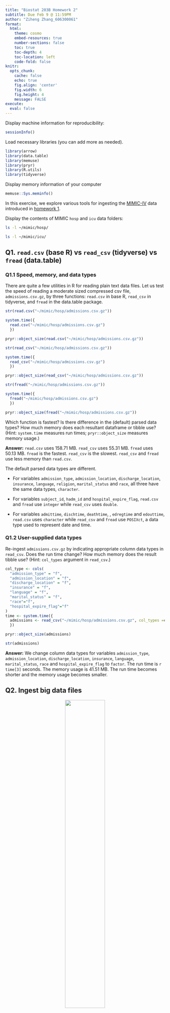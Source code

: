 ```yaml
---
title: "Biostat 203B Homework 2"
subtitle: Due Feb 9 @ 11:59PM
author: "Ziheng Zhang_606300061"
format:
  html:
    theme: cosmo
    embed-resources: true
    number-sections: false
    toc: true
    toc-depth: 4
    toc-location: left
    code-fold: false
knitr:
  opts_chunk: 
    cache: false    
    echo: true
    fig.align: 'center'
    fig.width: 6
    fig.height: 4
    message: FALSE
execute:
  eval: false    
---
```


Display machine information for reproducibility:
```r
sessionInfo()
```

Load necessary libraries (you can add more as needed).
```r
library(arrow)
library(data.table)
library(memuse)
library(pryr)
library(R.utils)
library(tidyverse)
```

Display memory information of your computer
```r
memuse::Sys.meminfo()
```

In this exercise, we explore various tools for ingesting the [MIMIC-IV](https://mimic.mit.edu/docs/iv/) data introduced in [homework 1](https://ucla-biostat-203b.github.io/2024winter/hw/hw1/hw1.html).

Display the contents of MIMIC `hosp` and `icu` data folders:

```bash
ls -l ~/mimic/hosp/
```

```bash
ls -l ~/mimic/icu/
```

## Q1. `read.csv` (base R) vs `read_csv` (tidyverse) vs `fread` (data.table)

### Q1.1 Speed, memory, and data types

There are quite a few utilities in R for reading plain text data files. Let us test the speed of reading a moderate sized compressed csv file, `admissions.csv.gz`, by three functions: `read.csv` in base R, `read_csv` in tidyverse, and `fread` in the data.table package. 
```r
str(read.csv("~/mimic/hosp/admissions.csv.gz"))
``` 

```r
system.time({
  read.csv("~/mimic/hosp/admissions.csv.gz")
  })
```

```r
pryr::object_size(read.csv("~/mimic/hosp/admissions.csv.gz"))
```

```r
str(read_csv("~/mimic/hosp/admissions.csv.gz"))
```

```r
system.time({
  read_csv("~/mimic/hosp/admissions.csv.gz")
  })
```

```r
pryr::object_size(read_csv("~/mimic/hosp/admissions.csv.gz"))
```

```r
str(fread("~/mimic/hosp/admissions.csv.gz"))
```

```r
system.time({
  fread("~/mimic/hosp/admissions.csv.gz")
  })
```

```r
pryr::object_size(fread("~/mimic/hosp/admissions.csv.gz"))
```

Which function is fastest? Is there difference in the (default) parsed data types? How much memory does each resultant dataframe or tibble use? (Hint: `system.time` measures run times; `pryr::object_size` measures memory usage.) 

**Answer:** `read.csv` uses 158.71 MB. `read_csv` uses 55.31 MB.  `fread` uses 50.13 MB. `fread` is the fastest. `read_csv` is the slowest. `read_csv` and `fread` use less memory than `read.csv`.  

The default parsed data types are different.

- For variables `admission_type`, `admission_location`, `discharge_location`, `insurance`, `language`, `religion`, `marital_status` and `race`, all three have the same data types, `character`.

- For variables `subject_id`, `hadm_id` and `hospital_expire_flag`, `read.csv` and `fread` use `integer` while `read_csv` uses `double`.

- For variables `admittime`, `dischtime`, `deathtime`, , `edregtime` and `edouttime`, `read.csv` uses `character` while `read_csv` and `fread` use `POSIXct`, a data type used to represent date and time.


### Q1.2 User-supplied data types

Re-ingest `admissions.csv.gz` by indicating appropriate column data types in `read_csv`. Does the run time change? How much memory does the result tibble use? (Hint: `col_types` argument in `read_csv`.)
```r
col_type <- cols(
  "admission_type" = "f",
  "admission_location" = "f",
  "discharge_location" = "f",
  "insurance" = "f",
  "language" = "f",
  "marital_status" = "f",
  "race"="f",
  "hospital_expire_flag"="f"
)
time <- system.time({
  admissions <- read_csv("~/mimic/hosp/admissions.csv.gz", col_types =col_type)
  })
```

```r
pryr::object_size(admissions)
```

```r
str(admissions)
```
**Answer:** We change column data types for variables `admission_type`, `admission_location`, `discharge_location`, `insurance`, `language`, `marital_status`, `race` and `hospital_expire_flag` to `factor`. The run time is `r time[3]` seconds. The memory usage is 41.51 MB. The run time becomes shorter and the memory usage becomes smaller.

## Q2. Ingest big data files

<p align="center">
  <img src="./bigfile.png" width="50%">
</p>

Let us focus on a bigger file, `labevents.csv.gz`, which is about 125x bigger than `admissions.csv.gz`.
```bash
#| eval: true
ls -l ~/mimic/hosp/labevents.csv.gz
```
Display the first 10 lines of this file.
```bash
#| eval: true
zcat < ~/mimic/hosp/labevents.csv.gz | head -10
```

### Q2.1 Ingest `labevents.csv.gz` by `read_csv`

<p align="center">
  <img src="./readr_logo.png" width="20%">
</p>

Try to ingest `labevents.csv.gz` using `read_csv`. What happens? If it takes more than 5 minutes on your computer, then abort the program and report your findings. 
```r
read_csv("~/mimic/hosp/labevents.csv.gz")
```
**Answer:** It takes more than 5 minutes on my computer and my RStudio crashed. So I abort the program.

### Q2.2 Ingest selected columns of `labevents.csv.gz` by `read_csv`

Try to ingest only columns `subject_id`, `itemid`, `charttime`, and `valuenum` in `labevents.csv.gz` using `read_csv`.  Does this solve the ingestion issue? (Hint: `col_select` argument in `read_csv`.)
```r
read_csv("~/mimic/hosp/labevents.csv.gz", col_select = c("subject_id", 
                                                         "itemid", "charttime", 
                                                         "valuenum"))
```
**Answer:** It solves the ingestion issue. It only takes around 4 minutes on my computer.

### Q2.3 Ingest subset of `labevents.csv.gz`

<p align="center">
  <img src="./linux_logo.png" width="20%">
</p>

Our first strategy to handle this big data file is to make a subset of the `labevents` data.  Read the [MIMIC documentation](https://mimic.mit.edu/docs/iv/modules/hosp/labevents/) for the content in data file `labevents.csv`.

In later exercises, we will only be interested in the following lab items: creatinine (50912), potassium (50971), sodium (50983), chloride (50902), bicarbonate (50882), hematocrit (51221), white blood cell count (51301), and glucose (50931) and the following columns: `subject_id`, `itemid`, `charttime`, `valuenum`. Write a Bash command to extract these columns and rows from `labevents.csv.gz` and save the result to a new file `labevents_filtered.csv.gz` in the current working directory. (Hint: use `zcat <` to pipe the output of `labevents.csv.gz` to `awk` and then to `gzip` to compress the output. To save render time, put `#| eval: false` at the beginning of this code chunk.)

Display the first 10 lines of the new file `labevents_filtered.csv.gz`. How many lines are in this new file? How long does it take `read_csv` to ingest `labevents_filtered.csv.gz`?
```bash
#| eval: false
zcat < ~/mimic/hosp/labevents.csv.gz | \
awk -F, 'BEGIN{OFS=","} {
if ($5==50912 || $5==50971 || $5==50983 || $5==50902 || $5==50882 || 
$5==51221 || $5==51301 || $5==50931) print $2,$5,$7,$10}' | \
gzip > ./labevents_filtered.csv.gz
```

```bash
#| eval: true
zcat < ./labevents_filtered.csv.gz | head -10
zcat < ./labevents_filtered.csv.gz | wc -l
```

```r
time1 <- system.time({
  read_csv("./labevents_filtered.csv.gz")
  })
```
**Answer:** There are 24855909 lines in this new file. It takes `r time1[3]` seconds to ingest `labevents_filtered.csv.gz` by using `read_csv`.

### Q2.4 Ingest `labevents.csv` by Apache Arrow

<p align="center">
  <img src="./arrow_logo.png" width="30%">
</p>

Our second strategy is to use [Apache Arrow](https://arrow.apache.org/) for larger-than-memory data analytics. Unfortunately Arrow does not work with gz files directly. First decompress `labevents.csv.gz` to `labevents.csv` and put it in the current working directory. To save render time, put `#| eval: false` at the beginning of this code chunk.
```bash
#| eval: false
zcat < ~/mimic/hosp/labevents.csv.gz > ./labevents.csv
```


Then use [`arrow::open_dataset`](https://arrow.apache.org/docs/r/reference/open_dataset.html) to ingest `labevents.csv`, select columns, and filter `itemid` as in Q2.3. How long does the ingest+select+filter process take? Display the number of rows and the first 10 rows of the result tibble, and make sure they match those in Q2.3. (Hint: use `dplyr` verbs for selecting columns and filtering rows.)
```r
labevents_csv <- arrow::open_dataset("./labevents.csv", format = "csv")
filtered_labevents_csv <- labevents_csv |> 
  dplyr::select(subject_id, itemid, charttime, valuenum) |> 
  dplyr::filter(itemid %in% c(50912, 50971, 50983, 50902, 
                              50882, 51221, 51301, 50931)) |> dplyr::collect()
filtered_labevents_csv$charttime <- as.POSIXct(
  filtered_labevents_csv$charttime, tz = "UTC")
```

```r
time2 <- system.time({
  labevents_csv <- arrow::open_dataset("./labevents.csv", format = "csv") |> 
    dplyr::select(subject_id, itemid, charttime, valuenum) |> 
    dplyr::filter(itemid %in% c(50912, 50971, 50983, 50902, 
                                50882, 51221, 51301, 50931))   
})

```

```r
nrow(filtered_labevents_csv)
head(filtered_labevents_csv,10)
```
**Answer:** It takes `r time2[3]` seconds for the ingest+select+filter process. There are 24855909 rows and they match those in Q2.3. Here I use `as.POSIXct(tz = "UTC")` to avoid the time zone issue because in my RStudio the default time zone is set to the Los Angeles's time zone. When I ingest the `labevents.csv` file, the `charttime` column uses the UTC time zone but when I output the results, the `charttime` column is converted to my time zone in RStudio (Los Angeles). That is why Q2.4 originally had different `charttime` values from Q2.3.

Write a few sentences to explain what is Apache Arrow. Imagine you want to explain it to a layman in an elevator.

**Answer:** Apache Arrow is like a universal language for data that allows different software systems to talk to each other more efficiently. It's a way of organizing and sharing data in a format that's easy for computers to understand and work with, kind of like a common currency that all programs can use without needing to constantly convert or translate. This makes data processing faster and smoother, helping different software programs to work together smoothly, much like how a common language helps people from different countries communicate easily, like English.

### Q2.5 Compress `labevents.csv` to Parquet format and ingest/select/filter

<p align="center">
  <img src="./parquet_logo.png" width="30%">
</p>

Re-write the csv file `labevents.csv` in the binary Parquet format (Hint: [`arrow::write_dataset`](https://arrow.apache.org/docs/r/reference/write_dataset.html).) How large is the Parquet file(s)? How long does the ingest+select+filter process of the Parquet file(s) take? Display the number of rows and the first 10 rows of the result tibble and make sure they match those in Q2.3. (Hint: use `dplyr` verbs for selecting columns and filtering rows.)
```r
labevents_csv <- arrow::open_dataset("./labevents.csv", format = "csv")
arrow::write_dataset(labevents_csv, "labevents.parquet", format = "parquet")
file.size("./labevents.parquet/part-0.parquet")
```
**Answer:** The Parquet file is 2070040265 bytes so it is 1.9G.

``` r
labevents_parquet <- arrow::open_dataset("./labevents.parquet", 
                                         format = "parquet")
filtered_labevents_parquet <- labevents_parquet |> 
  dplyr::select(subject_id, itemid, charttime, valuenum) |> 
  dplyr::filter(itemid %in% c(50912, 50971, 50983, 50902, 
                              50882, 51221, 51301, 50931)) |> dplyr::collect() 
filtered_labevents_parquet$charttime <- as.POSIXct(
  filtered_labevents_parquet$charttime, tz = "UTC")
```

```r
time3 <- system.time({
  labevents_parquet <- arrow::open_dataset("./labevents.parquet", 
                                           format = "parquet") |> 
    dplyr::select(subject_id, itemid, charttime, valuenum) |> 
    dplyr::filter(itemid %in% c(50912, 50971, 50983, 50902, 
                                50882, 51221, 51301, 50931))
  })
```

```r
nrow(filtered_labevents_parquet)
head(filtered_labevents_parquet,10)
```
**Answer:** It takes `r time3[3]` seconds for the ingest+select+filter process. There are 24855909 rows and they match those in Q2.3.

Write a few sentences to explain what is the Parquet format. Imagine you want to explain it to a layman in an elevator.

**Answer:** Parquet is like a special way of organizing the large data so that it can be stored on many computers, kind of like splitting the table into smaller pieces and putting each piece on a different shelf. This makes it really fast to read and analyze the data, because instead of looking through the whole table at once, you can just grab the pieces you need from each shelf. So, Parquet helps big data stay organized and easy to work with, even when it's spread out across many computers. 

### Q2.6 DuckDB

<p align="center">
  <img src="./duckdb_logo.png" width="20%">
</p>

Ingest the Parquet file, convert it to a DuckDB table by [`arrow::to_duckdb`](https://arrow.apache.org/docs/r/reference/to_duckdb.html), select columns, and filter rows as in Q2.5. How long does the ingest+convert+select+filter process take? Display the number of rows and the first 10 rows of the result tibble and make sure they match those in Q2.3. (Hint: use `dplyr` verbs for selecting columns and filtering rows.)
```r
labevents_parquet <- arrow::open_dataset("./labevents.parquet", 
                                         format = "parquet")
labevents_duckdb <- arrow::to_duckdb(labevents_parquet,table = "labevents")
filtered_labevents_duckdb <- labevents_duckdb |> 
  dplyr::select(subject_id, itemid, charttime, valuenum) |> 
  dplyr::filter(itemid %in% c(50912, 50971, 50983, 50902, 
                              50882, 51221, 51301, 50931)) |> 
  dplyr::arrange(subject_id) |> dplyr::collect() 
filtered_labevents_duckdb$charttime <- as.POSIXct(
  filtered_labevents_duckdb$charttime, tz = "UTC")
```

```r
time4 <- system.time({
  labevents_duckdb <- arrow::open_dataset("./labevents.parquet", 
                                           format = "parquet") |>
    arrow::to_duckdb(table = "labevents_duckdb") |> 
    dplyr::select(subject_id, itemid, charttime, valuenum) |> 
    dplyr::filter(itemid %in% c(50912, 50971, 50983, 50902, 
                                50882, 51221, 51301, 50931))
  })
```

```r
nrow(filtered_labevents_duckdb)
head(filtered_labevents_duckdb,10)
```
**Answer:** It takes `r time4[3]` seconds for the ingest+convert+select+filter process. There are 24855909 rows and they match those in Q2.3.

Write a few sentences to explain what is DuckDB. Imagine you want to explain it to a layman in an elevator.

**Answer:** DuckDB is a free, open source, embedded database management system designed for data analysis and online analytical processing. It is designed to be fast, reliable, portable, and easy to use. People can use it for lots of different things, like analyzing data and running queries. And it works very well with the R programming language.

```bash
#| eval: false
rm labevents.csv
```

## Q3. Ingest and filter `chartevents.csv.gz`

[`chartevents.csv.gz`](https://mimic.mit.edu/docs/iv/modules/icu/chartevents/) contains all the charted data available for a patient. During their ICU stay, the primary repository of a patient’s information is their electronic chart. The `itemid` variable indicates a single measurement type in the database. The `value` variable is the value measured for `itemid`. The first 10 lines of `chartevents.csv.gz` are
```bash
#| eval: true
zcat < ~/mimic/icu/chartevents.csv.gz | head -10
```
[`d_items.csv.gz`](https://mimic.mit.edu/docs/iv/modules/icu/d_items/) is the dictionary for the `itemid` in `chartevents.csv.gz`.
```bash
#| eval: true
zcat < ~/mimic/icu/d_items.csv.gz | head -10
```
In later exercises, we are interested in the vitals for ICU patients: heart rate (220045), mean non-invasive blood pressure (220181), systolic non-invasive blood pressure (220179), body temperature in Fahrenheit (223761), and respiratory rate (220210). Retrieve a subset of `chartevents.csv.gz` only containing these items, using the favorite method you learnt in Q2. 

Document the steps and show code. Display the number of rows and the first 10 rows of the result tibble.

**Answer:** I used the same method as Q2.3 to ingest and filter the `chartevents.csv.gz` file.  
First step is to write a Bash command to extract these rows from `chartevents.csv.gz` and save the result to a new file `chartevents_filtered.csv.gz` in the current working directory.
```bash
#| eval: false
zcat < ~/mimic/icu/chartevents.csv.gz | \
awk -F, 'BEGIN{OFS=","} {
if ($7 == 220045 || $7 == 220181 || $7 == 220179 || $7 == 223761 ||
$7 == 220210) print}' | gzip > ./chartevents_filtered.csv.gz
```
Second step is to use R command to read the new file.
```r
chartevents_filtered <- read_csv("./chartevents_filtered.csv.gz", col_names = 
                                   c('subject_id', 'hadm_id', 
                                     'stay_id', 'caregiver_id', 
                                     'charttime', 'storetime', 
                                     'itemid', 'value', 
                                     'valuenum', 'valueuom', 'warning'))
```
Third steps are to use R commands to display the number of rows and the first 10 rows of the new file.
```r
head(chartevents_filtered,10)
```

```r
nrow(chartevents_filtered)
```
**Answer:** There are 22502319 rows.






